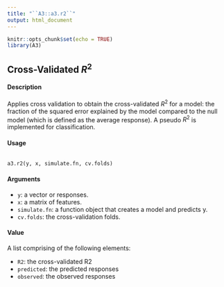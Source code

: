 ```yaml
---
title: "``A3::a3.r2``"
output: html_document
---
```


```r
knitr::opts_chunk$set(echo = TRUE)
library(A3)
```

## Cross-Validated $R^2$

#### Description
Applies cross validation to obtain the cross-validated $R^2$ for a model: the fraction of the squared error explained by the model compared to the null model (which is defined as the average response).
A pseudo $R^2$ is implemented for classification.

#### Usage 
<pre><code>
a3.r2(y, x, simulate.fn, cv.folds)
</code></pre>

#### Arguments 

* ``y``: a vector or responses.
* ``x``: a matrix of features.
* ``simulate.fn``: a function object that creates a model and predicts y.
* ``cv.folds``: the cross-validation folds.

#### Value
A list comprising of the following elements:

* ``R2``: the cross-validated R2
* ``predicted``: the predicted responses
* ``observed``: the observed responses
